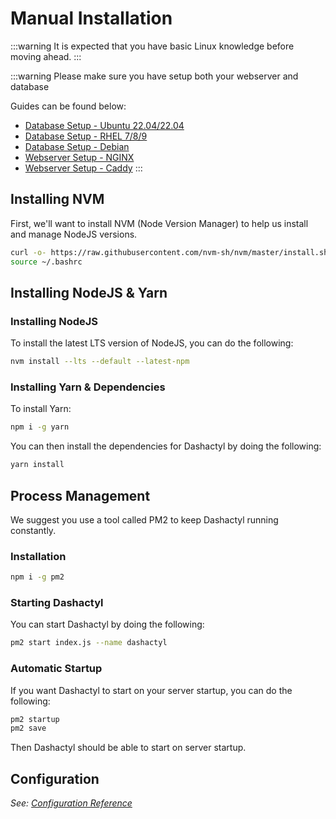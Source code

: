 
# Manual Installation

:::warning
It is expected that you have basic Linux knowledge before moving ahead.
:::

:::warning
Please make sure you have setup both your webserver and database

Guides can be found below:
- [Database Setup - Ubuntu 22.04/22.04](../database/setup_ubuntu)
- [Database Setup - RHEL 7/8/9](../database/setup_rhel)
- [Database Setup - Debian](../database/setup_debian)
- [Webserver Setup - NGINX](../webserver/nginx)
- [Webserver Setup - Caddy](../webserver/caddy)
:::

## Installing NVM

First, we'll want to install NVM (Node Version Manager) to help us install and manage NodeJS versions.

```bash
curl -o- https://raw.githubusercontent.com/nvm-sh/nvm/master/install.sh | bash
source ~/.bashrc
```

## Installing NodeJS & Yarn

### Installing NodeJS

To install the latest LTS version of NodeJS, you can do the following:

```bash
nvm install --lts --default --latest-npm
```
### Installing Yarn & Dependencies

To install Yarn:

```bash
npm i -g yarn
```

You can then install the dependencies for Dashactyl by doing the following:

```bash
yarn install
```

## Process Management

We suggest you use a tool called PM2 to keep Dashactyl running constantly.

### Installation

```bash
npm i -g pm2
```

### Starting Dashactyl

You can start Dashactyl by doing the following:

```bash
pm2 start index.js --name dashactyl
```

### Automatic Startup

If you want Dashactyl to start on your server startup, you can do the following:

```bash
pm2 startup
pm2 save
```

Then Dashactyl should be able to start on server startup.

## Configuration

*See: [Configuration Reference](../configuration_reference)*
